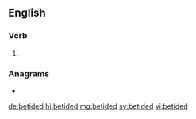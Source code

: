 ==English==

===Verb===
{{head|en|verb form}}

# {{en-past of|betide}}

===Anagrams===
* {{l|en|debited}}

[[de:betided]]
[[hi:betided]]
[[mg:betided]]
[[sv:betided]]
[[vi:betided]]